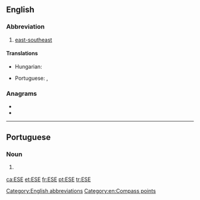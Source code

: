 ==English==

===Abbreviation===
{{rfc-header|Abbreviation}}
{{head|en|abbreviation}}

# [[east-southeast]]

====Translations====
{{trans-top|east-southeast}}
* Hungarian: {{t+|hu|KDK}}
{{trans-mid}}
* Portuguese: {{t|pt|és-sudeste|m}}, {{t+|pt|ESE|m}}
{{trans-bottom}}

===Anagrams===
* {{l|en|ees}}
* {{l|en|see}}

[[Category:English abbreviations]]
[[Category:en:Compass points]]

----

==Portuguese==

===Noun===
{{head|pt|noun|g=m}}

# {{l|en|ESE}} {{gloss|east-southeast}}

[[ca:ESE]]
[[et:ESE]]
[[fr:ESE]]
[[pt:ESE]]
[[tr:ESE]]